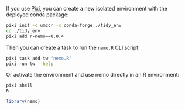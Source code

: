 If you use [Pixi](https://pixi.sh/), you can create a new isolated environment
with the deployed conda package:

```bash
pixi init -c umccr -c conda-forge ./tidy_env
cd ./tidy_env
pixi add r-nemo==0.0.4
```

Then you can create a task to run the `nemo.R` CLI script:

```bash
pixi task add tw "nemo.R"
pixi run tw --help
```

Or activate the environment and use nemo directly in an R environment:

```bash
pixi shell
R
```

```r
library(nemo)
```
